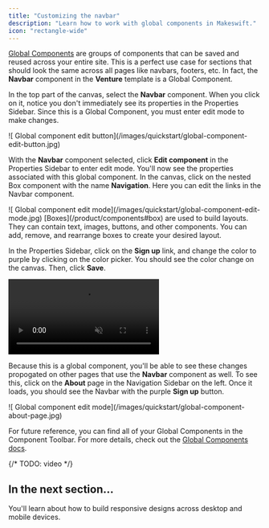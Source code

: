 ```yaml
---
title: "Customizing the navbar"
description: "Learn how to work with global components in Makeswift."
icon: "rectangle-wide"
---
```


[Global Components](/product/components#global-components) are groups of components that can be saved and reused across your entire site. This is a perfect use case for sections that should look the same across all pages like navbars, footers, etc. In fact, the **Navbar** component in the **Venture** template is a Global Component.

In the top part of the canvas, select the **Navbar** component. When you click on it, notice you don't immediately see its properties in the Properties Sidebar. Since this is a Global Component, you must enter edit mode to make changes.

<Frame>
  ![ Global component edit
  button](/images/quickstart/global-component-edit-button.jpg)
</Frame>

With the **Navbar** component selected, click **Edit component** in the Properties Sidebar to enter edit mode. You'll now see the properties associated with this global component. In the canvas, click on the nested Box component with the name **Navigation**. Here you can edit the links in the Navbar component.

<Frame>
  ![ Global component edit
  mode](/images/quickstart/global-component-edit-mode.jpg)
</Frame>

<Note>
  [Boxes](/product/components#box) are used to build layouts. They can contain
  text, images, buttons, and other components. You can add, remove, and
  rearrange boxes to create your desired layout.
</Note>

In the Properties Sidebar, click on the **Sign up** link, and change the color to purple by clicking on the color picker. You should see the color change on the canvas. Then, click **Save**.

<Frame>
  <video
    autoPlay
    muted
    loop
    playsInline
    title="Components and properties"
    className="w-full aspect-video"
    src="/images/quickstart/global-component-edit-navbar-button.mp4"
  ></video>
</Frame>

Because this is a global component, you'll be able to see these changes propogated on other pages that use the **Navbar** component as well. To see this, click on the **About** page in the Navigation Sidebar on the left. Once it loads, you should see the Navbar with the purple **Sign up** button.

<Frame>
  ![ Global component edit
  mode](/images/quickstart/global-component-about-page.jpg)
</Frame>

For future reference, you can find all of your Global Components in the Component Toolbar. For more details, check out the [Global Components docs](/product/components#global-components).

{/* TODO: video */}

## In the next section...

You'll learn about how to build responsive designs across desktop and mobile devices.
